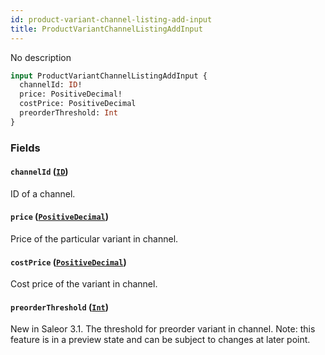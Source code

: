 ```yaml
---
id: product-variant-channel-listing-add-input
title: ProductVariantChannelListingAddInput
---
```



No description

```graphql
input ProductVariantChannelListingAddInput {
  channelId: ID!
  price: PositiveDecimal!
  costPrice: PositiveDecimal
  preorderThreshold: Int
}
```


### Fields

#### `channelId` ([`ID`](../../../developer/api-reference/scalars/id))

ID of a channel.


#### `price` ([`PositiveDecimal`](../../../developer/api-reference/scalars/positive-decimal))

Price of the particular variant in channel.


#### `costPrice` ([`PositiveDecimal`](../../../developer/api-reference/scalars/positive-decimal))

Cost price of the variant in channel.


#### `preorderThreshold` ([`Int`](../../../developer/api-reference/scalars/int))

New in Saleor 3.1. The threshold for preorder variant in channel. Note: this feature is in a preview state and can be subject to changes at later point.




